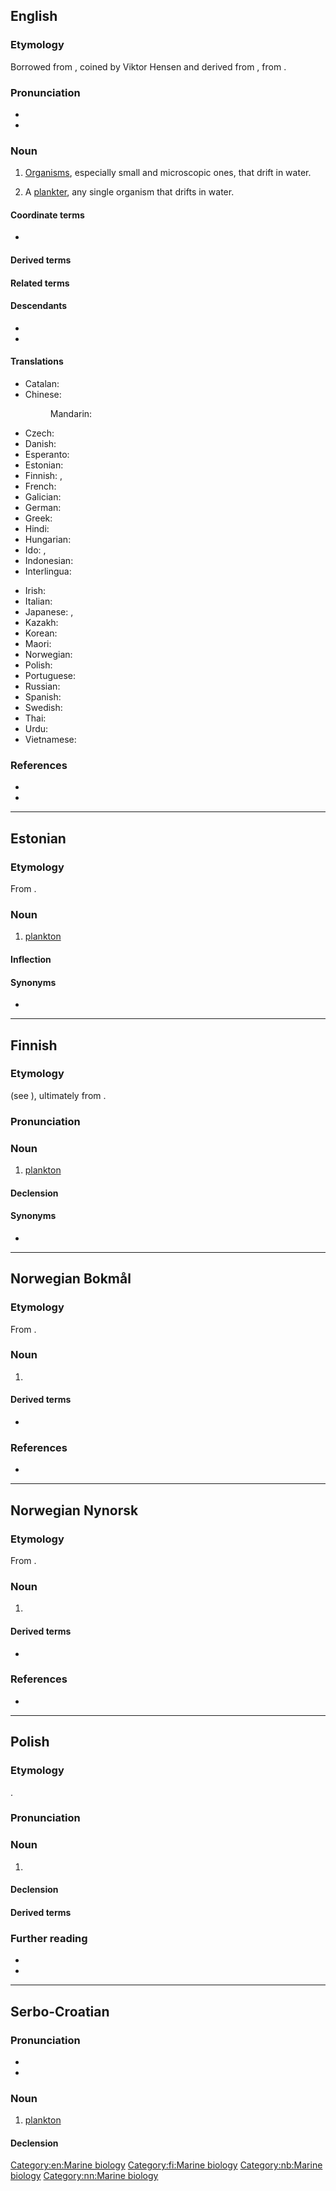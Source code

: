 {{also|Plankton}}
==English==

===Etymology===
Borrowed from {{bor|en|de|Plankton}}, coined by Viktor Hensen and derived from {{der|en|grc|πλαγκτός||drifter}}, from {{m|grc|πλάζω||I turn aside, wander}}.

===Pronunciation===
* {{IPA|en|/ˈplæŋk.tən/}}
* {{audio|en|LL-Q1860 (eng)-Vealhurl-plankton.wav|Audio (Southern England)}}

===Noun===
{{en-noun|-|s|plankton}}

# {{lb|en|uncountable}} [[organism|Organism]]s, especially small and microscopic ones, that drift in water.
# {{lb|en|uncountable}} A [[plankter]], any single organism that drifts in water.

====Coordinate terms====
* {{l|en|nekton}}

====Derived terms====
{{der3|en|aeroplankton
|bacterioplankton
|epiplankton
|femtoplankton
|holoplankton
|jellyplankton
|macroplankton
|megaplankton
|meroplankton
|mesoplankton
|microplankton
|mycoplankton
|nanoplankton
|phytoplankton
|picoplankton
|planktonic
|pseudoplankton
|tychoplankton
|zooplankton
|limnoplankton
|haliplankton
|potamoplankton
|bathyplankton
|protozooplankton
|archaeoplankton
|planktonivory
|nektoplankton}}

====Related terms====
{{rel3|en|plankter
|planktic
|planktology
|planktotrophic}}

====Descendants====
* {{desc|ga|planctón|bor=1}}
* {{desc|th|แพลงก์ตอน|bor=1}}

====Translations====
{{trans-top|generic term for all the organisms that float in the sea}}
* Catalan: {{t|ca|plàncton|m}}
* Chinese:
*: Mandarin: {{t+|cmn|浮游生物|tr=fúyóu shēngwù|sc=Hani}}
* Czech: {{t|cs|plankton|m}}
* Danish: {{t+|da|plankton|n}}
* Esperanto: {{t|eo|planktono}}
* Estonian: {{t|et|hõljum}}
* Finnish: {{t+|fi|plankton}}, {{t+|fi|keijusto}}
* French: {{t+|fr|plancton|m}}
* Galician: {{t+|gl|plancto|m}}
* German: {{t+|de|Plankton|n}}
* Greek: {{t+|el|πλαγκτόν|n}}
* Hindi: {{t+|hi|प्लवक|m}}
* Hungarian: {{t+|hu|plankton}}
* Ido: {{t+|io|planktono}}, {{t+|io|plankton}}
* Indonesian: {{t+|id|plankton}}
* Interlingua: {{t|ia|plancton}}
{{trans-mid}}
* Irish: {{t|ga|planctón|m}}
* Italian: {{t+|it|plancton|m}}
* Japanese: {{t|ja|浮遊生物|tr=ふゆうせいぶつ, fuyūseibutsu|sc=Jpan}}, {{t|ja|プランクトン|tr=purankuton|sc=Jpan}}
* Kazakh: {{t|kk|планктон}}
* Korean: {{t|ko|플랑크톤}}
* Maori: {{t|mi|meroiti}}
* Norwegian: {{t+|no|plankton|n}}
* Polish: {{t+|pl|plankton|m-in}}
* Portuguese: {{t+|pt|plâncton|m}}
* Russian: {{t+|ru|планкто́н|m}}
* Spanish: {{t|es|plancton|m}}
* Swedish: {{t+|sv|plankton|n}}
* Thai: {{t|th|แพลงก์ตอน}}
* Urdu: {{t|ur|پیراکو|m|tr=pirākū}}
* Vietnamese: {{t|vi|sinh vật phù du}}
{{trans-bottom}}

===References===
* {{R:OneLook}}
* {{pedia}}

[[Category:en:Marine biology]]

----

==Estonian==

===Etymology===
From {{bor|et|de|Plankton}}.{{dercat|et|grc}}

===Noun===
{{et-noun|planktoni|planktonit}}

# [[#English|plankton]]

====Inflection====
{{et-decl-õpik|plankton|i}}

====Synonyms====
* {{l|et|hõljum}}

----

==Finnish==

===Etymology===
{{internationalism|fi}} (see {{cog|de|Plankton}}), ultimately from {{der|fi|grc|πλαγκτός}}.

===Pronunciation===
{{fi-pronunciation}}

===Noun===
{{fi-noun}}

# [[#English|plankton]]

====Declension====
{{fi-decl-paperi|plankton|a|i=0}}

====Synonyms====
* {{l|fi|keijusto}}

[[Category:fi:Marine biology]]

----

==Norwegian Bokmål==
{{wikipedia|lang=no}}

===Etymology===
From {{der|nb|grc|πλαγκτός}}.

===Noun===
{{nb-noun-nu}}

# {{l|en|plankton}}

====Derived terms====
* {{l|nb|dyreplankton}}

===References===
* {{R:The Bokmål Dictionary}}

[[Category:nb:Marine biology]]

----

==Norwegian Nynorsk==
{{wikipedia|lang=nn}}

===Etymology===
From {{der|nn|grc|πλαγκτός}}.

===Noun===
{{nn-noun-nu}}

# {{l|en|plankton}}

====Derived terms====
* {{l|nn|dyreplankton}}

===References===
* {{R:The Nynorsk Dictionary}}

[[Category:nn:Marine biology]]

----

==Polish==
{{wp|lang=pl}}

===Etymology===
{{bor+|pl|grc|planktós}}.

===Pronunciation===
{{pl-p|a=LL-Q809 (pol)-Olaf-plankton.wav}}

===Noun===
{{pl-noun|m-in}}

# {{l|en|plankton}}

====Declension====
{{pl-decl-noun-m-in}}

====Derived terms====
{{col3|pl|title=adjectives|planktonowy|planktoniczny}}
{{col3|pl|title=nouns|aeroplankton|anemoplankton}}

===Further reading===
* {{R:pl:WSJP}}
* {{R:pl:PWN}}

{{C|pl|Marine biology}}

----

==Serbo-Croatian==

===Pronunciation===
* {{IPA|sh|/plǎnktoːn/}}
* {{hyphenation|sh|plank|ton}}

===Noun===
{{sh-noun|g=m|head=plànktōn}}

# [[#English|plankton]]

====Declension====
{{sh-decl-noun-unc
|plànktōn
|planktóna
|planktonu
|plankton
|planktone
|planktonu
|planktonom
}}
